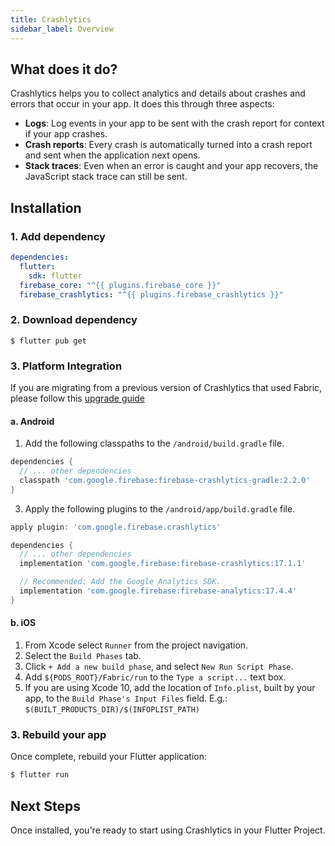 ```yaml
---
title: Crashlytics
sidebar_label: Overview
---
```


##  What does it do?

Crashlytics helps you to collect analytics and details about crashes and errors that occur in your app. It does this through three aspects:

- **Logs**: Log events in your app to be sent with the crash report for context if your app crashes.
- **Crash reports**: Every crash is automatically turned into a crash report and sent when the application next opens.
- **Stack traces**: Even when an error is caught and your app recovers, the JavaScript stack trace can still be sent.

<YouTube id="k_mdNRZzd30"/>

## Installation

### 1. Add dependency

```yaml {5} title="pubspec.yaml"
dependencies:
  flutter:
    sdk: flutter
  firebase_core: "^{{ plugins.firebase_core }}"
  firebase_crashlytics: "^{{ plugins.firebase_crashlytics }}"
```

### 2. Download dependency

```
$ flutter pub get
```

### 3. Platform Integration

If you are migrating from a previous version of Crashlytics that used Fabric, please follow this [upgrade guide](https://firebase.google.com/docs/crashlytics/upgrade-sdk?platform=android)

#### a. Android

1. Add the following classpaths to the `/android/build.gradle` file.

```dart
dependencies {
  // ... other dependencies
  classpath 'com.google.firebase:firebase-crashlytics-gradle:2.2.0'
}
```

3. Apply the following plugins to the `/android/app/build.gradle` file.

```dart
apply plugin: 'com.google.firebase.crashlytics'

dependencies {
  // ... other dependencies
  implementation 'com.google.firebase:firebase-crashlytics:17.1.1'

  // Recommended: Add the Google Analytics SDK.
  implementation 'com.google.firebase:firebase-analytics:17.4.4'
}
```

#### b. iOS

1. From Xcode select `Runner` from the project navigation.
2. Select the `Build Phases` tab.
3. Click `+ Add a new build phase`, and select `New Run Script Phase`.
4. Add `${PODS_ROOT}/Fabric/run` to the `Type a script...` text box.
5. If you are using Xcode 10, add the location of `Info.plist`, built by your app, to the `Build Phase's Input Files` field.
E.g.: `$(BUILT_PRODUCTS_DIR)/$(INFOPLIST_PATH)`

### 3. Rebuild your app

Once complete, rebuild your Flutter application:

```bash
$ flutter run
```

## Next Steps

Once installed, you're ready to start using Crashlytics in your Flutter Project.
